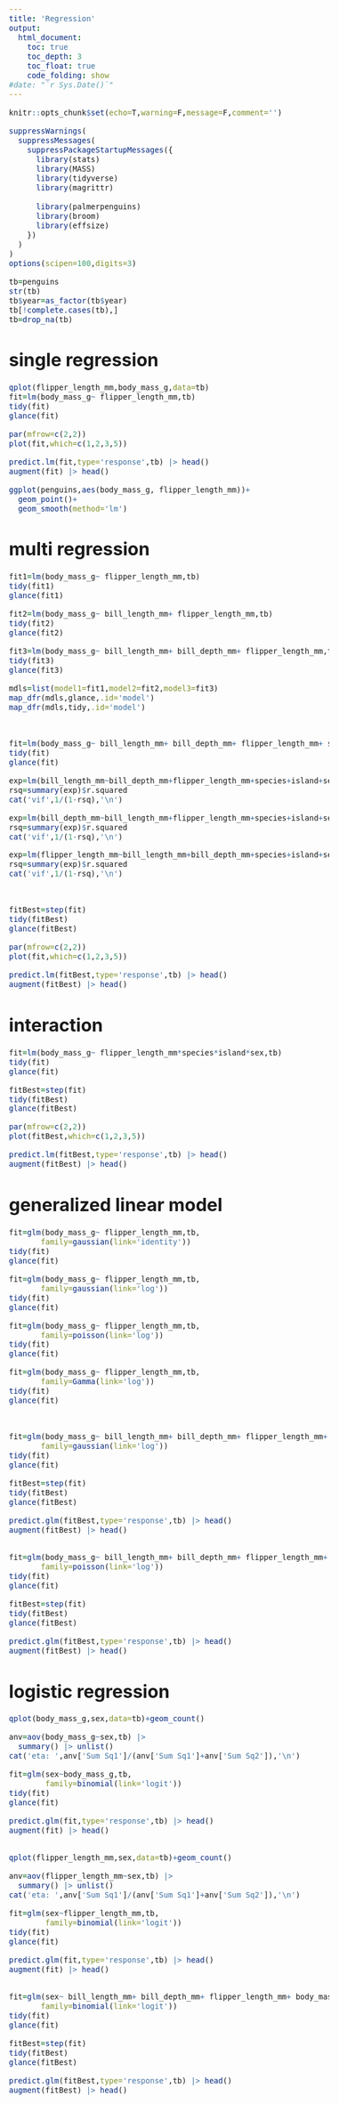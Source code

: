 ```yaml
---
title: 'Regression'
output:
  html_document:
    toc: true
    toc_depth: 3
    toc_float: true
    code_folding: show
#date: "`r Sys.Date()`"
---
```


<style type="text/css">
  body{
  font-size: 12pt;
}
</style>

```r
knitr::opts_chunk$set(echo=T,warning=F,message=F,comment='')

suppressWarnings(
  suppressMessages(
    suppressPackageStartupMessages({
      library(stats)
      library(MASS)
      library(tidyverse)
      library(magrittr)
      
      library(palmerpenguins)
      library(broom)
      library(effsize)
    })
  )
)
options(scipen=100,digits=3)
```


```r
tb=penguins
str(tb)
tb$year=as_factor(tb$year)
tb[!complete.cases(tb),]
tb=drop_na(tb)
```



# single regression
```r
qplot(flipper_length_mm,body_mass_g,data=tb)
fit=lm(body_mass_g~ flipper_length_mm,tb)
tidy(fit)
glance(fit)

par(mfrow=c(2,2))
plot(fit,which=c(1,2,3,5))
```

```r
predict.lm(fit,type='response',tb) |> head()
augment(fit) |> head()

ggplot(penguins,aes(body_mass_g, flipper_length_mm))+
  geom_point()+
  geom_smooth(method='lm')
```



# multi regression
```r
fit1=lm(body_mass_g~ flipper_length_mm,tb)
tidy(fit1)
glance(fit1)

fit2=lm(body_mass_g~ bill_length_mm+ flipper_length_mm,tb)
tidy(fit2)
glance(fit2)

fit3=lm(body_mass_g~ bill_length_mm+ bill_depth_mm+ flipper_length_mm,tb)
tidy(fit3)
glance(fit3)

mdls=list(model1=fit1,model2=fit2,model3=fit3)
map_dfr(mdls,glance,.id='model')
map_dfr(mdls,tidy,.id='model')



fit=lm(body_mass_g~ bill_length_mm+ bill_depth_mm+ flipper_length_mm+ species+ island+ sex,tb)
tidy(fit)
glance(fit)

exp=lm(bill_length_mm~bill_depth_mm+flipper_length_mm+species+island+sex-body_mass_g,tb)
rsq=summary(exp)$r.squared
cat('vif',1/(1-rsq),'\n')

exp=lm(bill_depth_mm~bill_length_mm+flipper_length_mm+species+island+sex-body_mass_g,tb)
rsq=summary(exp)$r.squared
cat('vif',1/(1-rsq),'\n')

exp=lm(flipper_length_mm~bill_length_mm+bill_depth_mm+species+island+sex-body_mass_g,tb)
rsq=summary(exp)$r.squared
cat('vif',1/(1-rsq),'\n')



fitBest=step(fit)
tidy(fitBest)
glance(fitBest)

par(mfrow=c(2,2))
plot(fit,which=c(1,2,3,5))

predict.lm(fitBest,type='response',tb) |> head()
augment(fitBest) |> head()
```



# interaction
```r
fit=lm(body_mass_g~ flipper_length_mm*species*island*sex,tb)
tidy(fit)
glance(fit)

fitBest=step(fit)
tidy(fitBest)
glance(fitBest)

par(mfrow=c(2,2))
plot(fitBest,which=c(1,2,3,5))

predict.lm(fitBest,type='response',tb) |> head()
augment(fitBest) |> head()
```



# generalized linear model
```r
fit=glm(body_mass_g~ flipper_length_mm,tb,
       family=gaussian(link='identity'))
tidy(fit)
glance(fit)

fit=glm(body_mass_g~ flipper_length_mm,tb,
       family=gaussian(link='log'))
tidy(fit)
glance(fit)

fit=glm(body_mass_g~ flipper_length_mm,tb,
       family=poisson(link='log'))
tidy(fit)
glance(fit)

fit=glm(body_mass_g~ flipper_length_mm,tb,
       family=Gamma(link='log'))
tidy(fit)
glance(fit)



fit=glm(body_mass_g~ bill_length_mm+ bill_depth_mm+ flipper_length_mm+ species+ island +sex,tb,
       family=gaussian(link='log'))
tidy(fit)
glance(fit)

fitBest=step(fit)
tidy(fitBest)
glance(fitBest)

predict.glm(fitBest,type='response',tb) |> head()
augment(fitBest) |> head()


fit=glm(body_mass_g~ bill_length_mm+ bill_depth_mm+ flipper_length_mm+ species+ island +sex,tb,
       family=poisson(link='log'))
tidy(fit)
glance(fit)

fitBest=step(fit)
tidy(fitBest)
glance(fitBest)

predict.glm(fitBest,type='response',tb) |> head()
augment(fitBest) |> head()
```



# logistic regression
```r
qplot(body_mass_g,sex,data=tb)+geom_count()

anv=aov(body_mass_g~sex,tb) |>
  summary() |> unlist()
cat('eta: ',anv['Sum Sq1']/(anv['Sum Sq1']+anv['Sum Sq2']),'\n')

fit=glm(sex~body_mass_g,tb,
        family=binomial(link='logit'))
tidy(fit)
glance(fit)

predict.glm(fit,type='response',tb) |> head()
augment(fit) |> head()


qplot(flipper_length_mm,sex,data=tb)+geom_count()

anv=aov(flipper_length_mm~sex,tb) |>
  summary() |> unlist()
cat('eta: ',anv['Sum Sq1']/(anv['Sum Sq1']+anv['Sum Sq2']),'\n')

fit=glm(sex~flipper_length_mm,tb,
        family=binomial(link='logit'))
tidy(fit)
glance(fit)

predict.glm(fit,type='response',tb) |> head()
augment(fit) |> head()


fit=glm(sex~ bill_length_mm+ bill_depth_mm+ flipper_length_mm+ body_mass_g+ species+ island,tb,
       family=binomial(link='logit'))
tidy(fit)
glance(fit)

fitBest=step(fit)
tidy(fitBest)
glance(fitBest)

predict.glm(fitBest,type='response',tb) |> head()
augment(fitBest) |> head()
```


